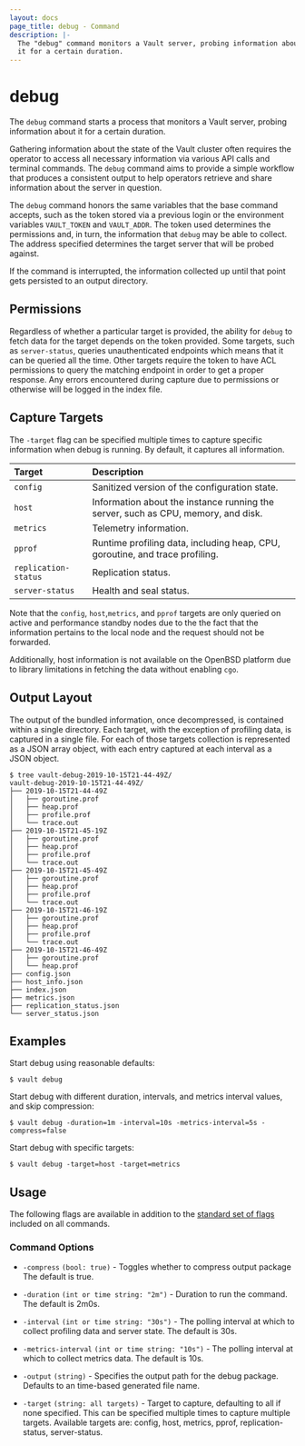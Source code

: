 ```yaml
---
layout: docs
page_title: debug - Command
description: |-
  The "debug" command monitors a Vault server, probing information about
  it for a certain duration.
---
```


# debug

The `debug` command starts a process that monitors a Vault server, probing
information about it for a certain duration.

Gathering information about the state of the Vault cluster often requires the
operator to access all necessary information via various API calls and terminal
commands. The `debug` command aims to provide a simple workflow that produces a
consistent output to help operators retrieve and share information about the
server in question.

The `debug` command honors the same variables that the base command
accepts, such as the token stored via a previous login or the environment
variables `VAULT_TOKEN` and `VAULT_ADDR`. The token used determines the
permissions and, in turn, the information that `debug` may be able to collect.
The address specified determines the target server that will be probed against.

If the command is interrupted, the information collected up until that
point gets persisted to an output directory.

## Permissions

Regardless of whether a particular target is provided, the ability for `debug`
to fetch data for the target depends on the token provided. Some targets, such
as `server-status`, queries unauthenticated endpoints which means that it can be
queried all the time. Other targets require the token to have ACL permissions to
query the matching endpoint in order to get a proper response. Any errors
encountered during capture due to permissions or otherwise will be logged in the
index file.

## Capture Targets

The `-target` flag can be specified multiple times to capture specific
information when debug is running. By default, it captures all information.

| Target               | Description                                                                       |
| :------------------- | :-------------------------------------------------------------------------------- |
| `config`             | Sanitized version of the configuration state.                                     |
| `host`               | Information about the instance running the server, such as CPU, memory, and disk. |
| `metrics`            | Telemetry information.                                                            |
| `pprof`              | Runtime profiling data, including heap, CPU, goroutine, and trace profiling.      |
| `replication-status` | Replication status.                                                               |
| `server-status`      | Health and seal status.                                                           |

Note that the `config`, `host`,`metrics`, and `pprof` targets are only queried
on active and performance standby nodes due to the the fact that the information
pertains to the local node and the request should not be forwarded.

Additionally, host information is not available on the OpenBSD platform due to
library limitations in fetching the data without enabling `cgo`.

## Output Layout

The output of the bundled information, once decompressed, is contained within a
single directory. Each target, with the exception of profiling data, is captured
in a single file. For each of those targets collection is represented as a JSON
array object, with each entry captured at each interval as a JSON object.

```shell-session
$ tree vault-debug-2019-10-15T21-44-49Z/
vault-debug-2019-10-15T21-44-49Z/
├── 2019-10-15T21-44-49Z
│   ├── goroutine.prof
│   ├── heap.prof
│   ├── profile.prof
│   └── trace.out
├── 2019-10-15T21-45-19Z
│   ├── goroutine.prof
│   ├── heap.prof
│   ├── profile.prof
│   └── trace.out
├── 2019-10-15T21-45-49Z
│   ├── goroutine.prof
│   ├── heap.prof
│   ├── profile.prof
│   └── trace.out
├── 2019-10-15T21-46-19Z
│   ├── goroutine.prof
│   ├── heap.prof
│   ├── profile.prof
│   └── trace.out
├── 2019-10-15T21-46-49Z
│   ├── goroutine.prof
│   └── heap.prof
├── config.json
├── host_info.json
├── index.json
├── metrics.json
├── replication_status.json
└── server_status.json
```

## Examples

Start debug using reasonable defaults:

```shell-session
$ vault debug
```

Start debug with different duration, intervals, and metrics interval values, and
skip compression:

```shell-session
$ vault debug -duration=1m -interval=10s -metrics-interval=5s -compress=false
```

Start debug with specific targets:

```shell-session
$ vault debug -target=host -target=metrics
```

## Usage

The following flags are available in addition to the [standard set of
flags](/docs/commands) included on all commands.

### Command Options

- `-compress` `(bool: true)` - Toggles whether to compress output package The
  default is true.

- `-duration` `(int or time string: "2m")` - Duration to run the command. The
  default is 2m0s.

- `-interval` `(int or time string: "30s")` - The polling interval at which to
  collect profiling data and server state. The default is 30s.

- `-metrics-interval` `(int or time string: "10s")` - The polling interval at
  which to collect metrics data. The default is 10s.

- `-output` `(string)` - Specifies the output path for the debug package. Defaults
  to an time-based generated file name.

- `-target` `(string: all targets)` - Target to capture, defaulting to all if
  none specified. This can be specified multiple times to capture multiple
  targets. Available targets are: config, host, metrics, pprof,
  replication-status, server-status.
